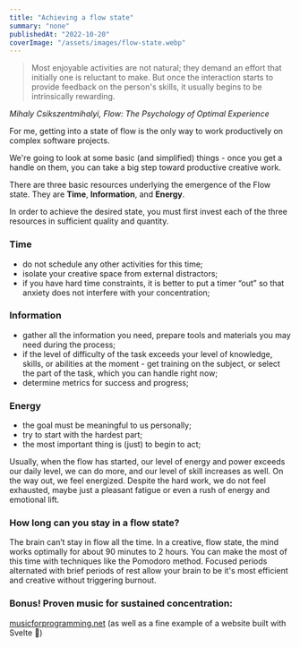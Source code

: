 ```yaml
---
title: "Achieving a flow state"
summary: "none"
publishedAt: "2022-10-20"
coverImage: "/assets/images/flow-state.webp"
---
```


> Most enjoyable activities are not natural; they demand an effort that initially one is reluctant to make. But once the interaction starts to provide feedback on the person's skills, it usually begins to be intrinsically rewarding.

_Mihaly Csikszentmihalyi, Flow: The Psychology of Optimal Experience_

For me, getting into a state of flow is the only way to work productively on complex software projects.

We're going to look at some basic (and simplified) things - once you get a handle on them, you can take a big step toward productive creative work.

There are three basic resources underlying the emergence of the Flow state. They are **Time**, **Information**, and **Energy**.

In order to achieve the desired state, you must first invest each of the three resources in sufficient quality and quantity.

### Time

- do not schedule any other activities for this time;
- isolate your creative space from external distractors;
- if you have hard time constraints, it is better to put a timer “out” so that anxiety does not interfere with your concentration;

### Information

- gather all the information you need, prepare tools and materials you may need during the process;
- if the level of difficulty of the task exceeds your level of knowledge, skills, or abilities at the moment - get training on the subject, or select the part of the task, which you can handle right now;
- determine metrics for success and progress;

### Energy

- the goal must be meaningful to us personally;
- try to start with the hardest part;
- the most important thing is (just) to begin to act;

Usually, when the flow has started, our level of energy and power exceeds our daily level, we can do more, and our level of skill increases as well.
On the way out, we feel energized. Despite the hard work, we do not feel exhausted, maybe just a pleasant fatigue or even a rush of energy and emotional lift.

### How long can you stay in a flow state?

The brain can’t stay in flow all the time. In a creative, flow state, the mind works optimally for about 90 minutes to 2 hours. You can make the most of this time with techniques like the Pomodoro method. Focused periods alternated with brief periods of rest allow your brain to be it's most efficient and creative without triggering burnout.

### Bonus! Proven music for sustained concentration:

[musicforprogramming.net](https://musicforprogramming.net/)
(as well as a fine example of a website built with Svelte 🚀)